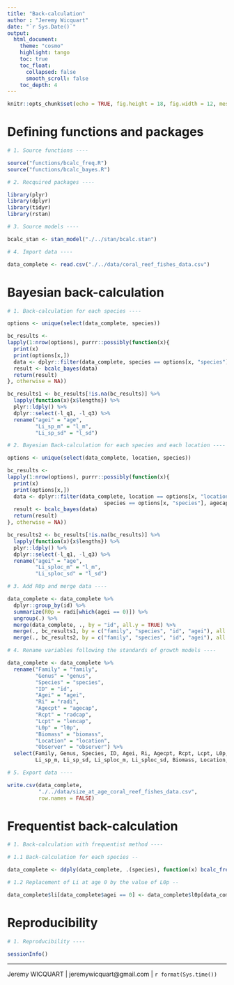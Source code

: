 ```yaml
---
title: "Back-calculation"
author : "Jeremy Wicquart"
date: "`r Sys.Date()`"
output: 
  html_document:
    theme: "cosmo"
    highlight: tango
    toc: true
    toc_float:
      collapsed: false
      smooth_scroll: false
    toc_depth: 4
---
```


```r

knitr::opts_chunk$set(echo = TRUE, fig.height = 18, fig.width = 12, message = FALSE, warning = FALSE)

```

# Defining functions and packages

```r

# 1. Source functions ----

source("functions/bcalc_freq.R")
source("functions/bcalc_bayes.R")

# 2. Recquired packages ----

library(plyr)
library(dplyr)
library(tidyr)
library(rstan)

# 3. Source models ----

bcalc_stan <- stan_model("./../stan/bcalc.stan")

# 4. Import data ----

data_complete <- read.csv("./../data/coral_reef_fishes_data.csv")

```

# Bayesian back-calculation

```r

# 1. Back-calculation for each species ----

options <- unique(select(data_complete, species))

bc_results <- 
lapply(1:nrow(options), purrr::possibly(function(x){
  print(x)
  print(options[x,])
  data <- dplyr::filter(data_complete, species == options[x, "species"], agecap > 1)
  result <- bcalc_bayes(data)
  return(result)
}, otherwise = NA))

bc_results1 <- bc_results[!is.na(bc_results)] %>% 
  lapply(function(x){x$lengths}) %>% 
  plyr::ldply() %>% 
  dplyr::select(-l_q1, -l_q3) %>% 
  rename("agei" = "age", 
         "Li_sp_m" = "l_m",
         "Li_sp_sd" = "l_sd")

# 2. Bayesian Back-calculation for each species and each location ----

options <- unique(select(data_complete, location, species))

bc_results <- 
lapply(1:nrow(options), purrr::possibly(function(x){
  print(x)
  print(options[x,])
  data <- dplyr::filter(data_complete, location == options[x, "location"], 
                               species == options[x, "species"], agecap > 1)
  result <- bcalc_bayes(data)
  return(result)
}, otherwise = NA))

bc_results2 <- bc_results[!is.na(bc_results)] %>% 
  lapply(function(x){x$lengths}) %>% 
  plyr::ldply() %>% 
  dplyr::select(-l_q1, -l_q3) %>% 
  rename("agei" = "age", 
         "Li_sploc_m" = "l_m",
         "Li_sploc_sd" = "l_sd")

# 3. Add R0p and merge data ----

data_complete <- data_complete %>% 
  dplyr::group_by(id) %>% 
  summarize(R0p = radi[which(agei == 0)]) %>% 
  ungroup(.) %>% 
  merge(data_complete, ., by = "id", all.y = TRUE) %>% 
  merge(., bc_results1, by = c("family", "species", "id", "agei"), all.x = TRUE) %>% 
  merge(., bc_results2, by = c("family", "species", "id", "agei"), all.x = TRUE)

# 4. Rename variables following the standards of growth models ----

data_complete <- data_complete %>% 
  rename("Family" = "family",
         "Genus" = "genus",
         "Species" = "species",
         "ID" = "id",
         "Agei" = "agei",
         "Ri" = "radi",
         "Agecpt" = "agecap",
         "Rcpt" = "radcap",
         "Lcpt" = "lencap",
         "L0p" = "l0p",
         "Biomass" = "biomass",
         "Location" = "location",
         "Observer" = "observer") %>% 
  select(Family, Genus, Species, ID, Agei, Ri, Agecpt, Rcpt, Lcpt, L0p, R0p, 
         Li_sp_m, Li_sp_sd, Li_sploc_m, Li_sploc_sd, Biomass, Location, Observer) # Re-order variables

# 5. Export data ----

write.csv(data_complete, 
          "./../data/size_at_age_coral_reef_fishes_data.csv", 
          row.names = FALSE)

```

# Frequentist back-calculation

```r

# 1. Back-calculation with frequentist method ----

# 1.1 Back-calculation for each species --

data_complete <- ddply(data_complete, .(species), function(x) bcalc_freq(x))

# 1.2 Replacement of Li at age 0 by the value of L0p --

data_complete$li[data_complete$agei == 0] <- data_complete$l0p[data_complete$agei == 0]

```

# Reproducibility

```r

# 1. Reproducibility ----

sessionInfo()

```

---
Jeremy WICQUART | jeremywicquart@gmail.com | `r format(Sys.time())`